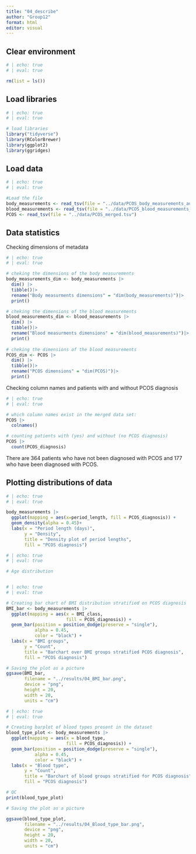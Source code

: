```yaml
---
title: "04_describe"
author: "Group12"
format: html
editor: visual
---
```


## Clear environment

```r
# | echo: true
# | eval: true

rm(list = ls())
```

## Load libraries

```r
# | echo: true
# | eval: true

# load libraries
library("tidyverse")
library(RColorBrewer)
library(ggplot2)
library(ggridges)
```

## Load data

```r
# | echo: true
# | eval: true

#Load the file
body_measurements <- read_tsv(file = "../data/PCOS_body_measurements_aug.tsv")
blood_measurements <- read_tsv(file = "../data/PCOS_blood_measurements_aug.tsv")
PCOS <- read_tsv(file = "../data/PCOS_merged.tsv")

```

## Data statistics

Checking dimensions of metadata

```r
# | echo: true
# | eval: true

# cheking the dimensions of the body measurements
body_measurements_dim <- body_measurements |>
  dim() |>
  tibble()|>
  rename("Body measurments dimensions" = "dim(body_measurements)")|>
  print()

# cheking the dimensions of the blood measurements
blood_measurements_dim <- blood_measurements |>
  dim() |>
  tibble()|>
  rename("Blood measurments dimensions" = "dim(blood_measurements)")|>
  print()
  
# cheking the dimensions of the blood measurements
PCOS_dim <- PCOS |>
  dim() |>
  tibble()|>
  rename("PCOS dimensions" = "dim(PCOS)")|>
  print()


```

Checking column names and patients with and without PCOS diagnosis

```r
# | echo: true
# | eval: true

# which column names exist in the merged data set:
PCOS |> 
  colnames()

# counting patients with (yes) and without (no PCOS diagnosis)
PCOS |> 
  count(PCOS_diagnosis)


```

There are 364 patients who have not been diagnosed with PCOS and 177 who have been diagnosed with PCOS.

## Plotting distributions of data

```r
# | echo: true
# | eval: true

body_measurements |>
  ggplot(mapping = aes(x=period_length, fill = PCOS_diagnosis)) + 
  geom_density(alpha = 0.45)+
  labs(x = "Period length (days)", 
       y = "Density",
       title = "Density plot of period lengths",
       fill = "PCOS diagnosis")

```

```r
# | echo: true
# | eval: true

# Age distribution



```

```r
# | echo: true
# | eval: true

# Creating bar chart of BMI distribution stratified on PCOS diagnosis
BMI_bar <- body_measurements |> 
  ggplot(mapping = aes(x = BMI_class,
                       fill = PCOS_diagnosis)) +
  geom_bar(position = position_dodge(preserve = "single"),
           alpha = 0.45,
           color = "black") +
  labs(x = "BMI groups", 
       y = "Count",
       title = "Barchart over BMI groups stratified PCOS diagnosis",
       fill = "PCOS diagnosis")

# Saving the plot as a picture
ggsave(BMI_bar,
       filename = "../results/04_BMI_bar.png",
       device = "png",
       height = 20,
       width = 20,
       units = "cm")

```

```r
# | echo: true
# | eval: true

# Creating barplot of blood types present in the dataset
blood_type_plot <- body_measurements |> 
  ggplot(mapping = aes(x = blood_type, 
                       fill = PCOS_diagnosis)) +
  geom_bar(position = position_dodge(preserve = "single"),
           alpha = 0.45,
           color = "black") +
  labs(x = "Blood type", 
       y = "Count",
       title = "Barchart of blood groups stratified for PCOS diagnosis",
       fill = "PCOS diagnosis")

# QC
print(blood_type_plot)

# Saving the plot as a picture

ggsave(blood_type_plot,
       filename = "../results/04_Blood_type_bar.png",
       device = "png",
       height = 20,
       width = 20,
       units = "cm")

```

## 
